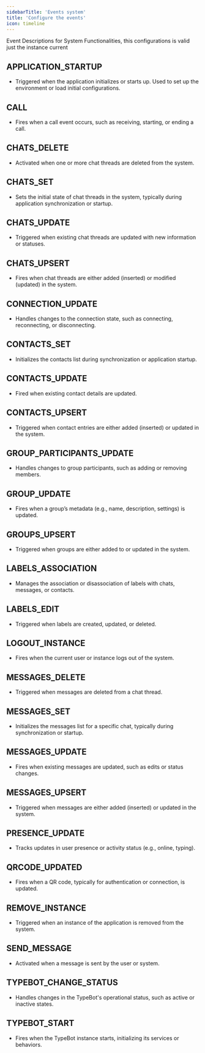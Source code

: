 ```yaml
---
sidebarTitle: 'Events system'
title: 'Configure the events'
icon: timeline
---
```

Event Descriptions for System Functionalities, this configurations is valid just the instance current

## **APPLICATION_STARTUP**
- Triggered when the application initializes or starts up. Used to set up the environment or load initial configurations.

## **CALL**
- Fires when a call event occurs, such as receiving, starting, or ending a call.

## **CHATS_DELETE**
- Activated when one or more chat threads are deleted from the system.

## **CHATS_SET**
- Sets the initial state of chat threads in the system, typically during application synchronization or startup.

## **CHATS_UPDATE**
- Triggered when existing chat threads are updated with new information or statuses.

## **CHATS_UPSERT**
- Fires when chat threads are either added (inserted) or modified (updated) in the system.

## **CONNECTION_UPDATE**
- Handles changes to the connection state, such as connecting, reconnecting, or disconnecting.

## **CONTACTS_SET**
- Initializes the contacts list during synchronization or application startup.

## **CONTACTS_UPDATE**
- Fired when existing contact details are updated.

## **CONTACTS_UPSERT**
- Triggered when contact entries are either added (inserted) or updated in the system.

## **GROUP_PARTICIPANTS_UPDATE**
- Handles changes to group participants, such as adding or removing members.

## **GROUP_UPDATE**
- Fires when a group’s metadata (e.g., name, description, settings) is updated.

## **GROUPS_UPSERT**
- Triggered when groups are either added to or updated in the system.

## **LABELS_ASSOCIATION**
- Manages the association or disassociation of labels with chats, messages, or contacts.

## **LABELS_EDIT**
- Triggered when labels are created, updated, or deleted.

## **LOGOUT_INSTANCE**
- Fires when the current user or instance logs out of the system.

## **MESSAGES_DELETE**
- Triggered when messages are deleted from a chat thread.

## **MESSAGES_SET**
- Initializes the messages list for a specific chat, typically during synchronization or startup.

## **MESSAGES_UPDATE**
- Fires when existing messages are updated, such as edits or status changes.

## **MESSAGES_UPSERT**
- Triggered when messages are either added (inserted) or updated in the system.

## **PRESENCE_UPDATE**
- Tracks updates in user presence or activity status (e.g., online, typing).

## **QRCODE_UPDATED**
- Fires when a QR code, typically for authentication or connection, is updated.

## **REMOVE_INSTANCE**
- Triggered when an instance of the application is removed from the system.

## **SEND_MESSAGE**
- Activated when a message is sent by the user or system.

## **TYPEBOT_CHANGE_STATUS**
- Handles changes in the TypeBot's operational status, such as active or inactive states.

## **TYPEBOT_START**
- Fires when the TypeBot instance starts, initializing its services or behaviors.
